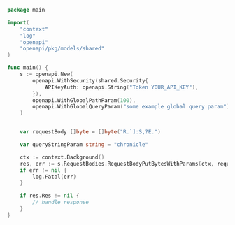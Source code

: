 ```go showLineNumbers copy filename="Request Body Put Bytes With Params usage example"
package main

import(
	"context"
	"log"
	"openapi"
	"openapi/pkg/models/shared"
)

func main() {
    s := openapi.New(
        openapi.WithSecurity(shared.Security{
            APIKeyAuth: openapi.String("Token YOUR_API_KEY"),
        }),
        openapi.WithGlobalPathParam(100),
        openapi.WithGlobalQueryParam("some example global query param"),
    )


    var requestBody []byte = []byte("R.`]:S,?E.")

    var queryStringParam string = "chronicle"

    ctx := context.Background()
    res, err := s.RequestBodies.RequestBodyPutBytesWithParams(ctx, requestBody, queryStringParam)
    if err != nil {
        log.Fatal(err)
    }

    if res.Res != nil {
        // handle response
    }
}
```
